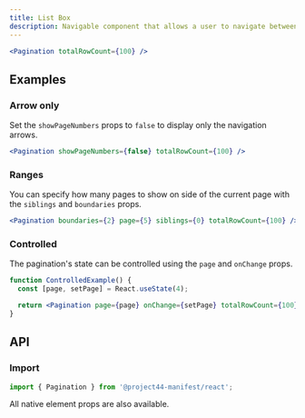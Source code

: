 ```yaml
---
title: List Box
description: Navigable component that allows a user to navigate between a range of pages.
---
```


```jsx
<Pagination totalRowCount={100} />
```

## Examples

### Arrow only

Set the `showPageNumbers` props to `false` to display only the navigation arrows.

```jsx
<Pagination showPageNumbers={false} totalRowCount={100} />
```

### Ranges

You can specify how many pages to show on side of the current page with the `siblings` and
`boundaries` props.

```jsx
<Pagination boundaries={2} page={5} siblings={0} totalRowCount={100} />
```

### Controlled

The pagination's state can be controlled using the `page` and `onChange` props.

```jsx
function ControlledExample() {
  const [page, setPage] = React.useState(4);

  return <Pagination page={page} onChange={setPage} totalRowCount={100} />;
}
```

## API

### Import

```js
import { Pagination } from '@project44-manifest/react';
```

All native element props are also available.

<PropsTable of="Pagination" />
